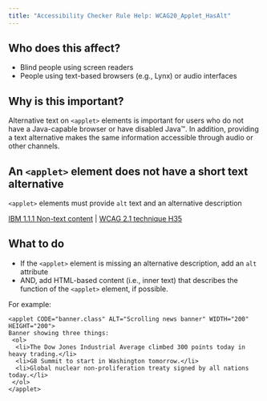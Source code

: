 ```yaml
---
title: "Accessibility Checker Rule Help: WCAG20_Applet_HasAlt"
---
```


<div className="toolHelp">
<Row>
<Column colLg={5} colMd={3} colSm={4} className="toolLeft">

## Who does this affect?

* Blind people using screen readers
* People using text-based browsers (e.g., Lynx) or audio interfaces

## Why is this important?

Alternative text on `<applet>` elements is important for users who do not have a Java-capable browser or have disabled Java™. In addition, providing a text alternative makes the same information accessible through audio or other channels.

</Column>
<Column colLg={11} colMd={5} colSm={4} className="toolMain">

<div id="locLevel"></div>

## An `<applet>` element does not have a short text alternative
`<applet>` elements must provide `alt` text and an alternative description

[IBM 1.1.1 Non-text content](http://www.ibm.com/able/guidelines/ci162/non_text_content.html) | [WCAG 2.1 technique H35](https://www.w3.org/TR/WCAG20-TECHS/H35)

<div id="locSnippet"></div>

## What to do

* If the `<applet>` element is missing an alternative description, add an `alt` attribute
* AND, add HTML-based content (i.e., inner text) that describes the function of the `<applet>` element, if possible.

For example:

```
<applet CODE="banner.class" ALT="Scrolling news banner" WIDTH="200" HEIGHT="200">
Banner showing three things:
 <ol>
  <li>The Dow Jones Industrial Average climbed 300 points today in heavy trading.</li>
  <li>G8 Summit to start in Washington tomorrow.</li>
  <li>Global nuclear non-proliferation treaty signed by all nations today.</li>
 </ol>
</applet>
```

</Column>
</Row>
</div>

